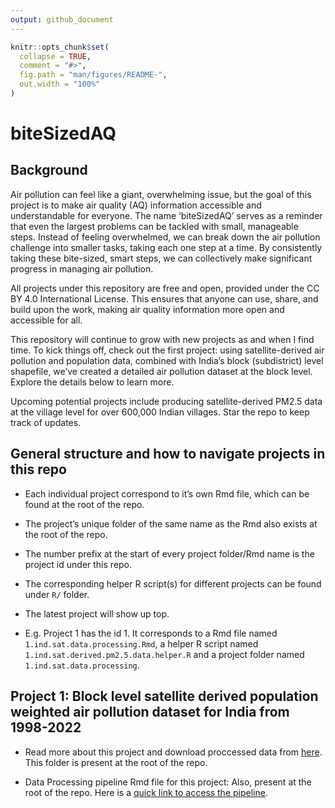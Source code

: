 ```yaml
---
output: github_document
---
```


<!-- README.md is generated from README.Rmd. Please edit that file -->

```r
knitr::opts_chunk$set(
  collapse = TRUE,
  comment = "#>",
  fig.path = "man/figures/README-",
  out.width = "100%"
)
```

# biteSizedAQ

<!-- badges: start -->
<!-- badges: end -->

## Background

Air pollution can feel like a giant, overwhelming issue, but the goal of this project is to make air quality (AQ) information accessible and understandable for everyone. The name 'biteSizedAQ' serves as a reminder that even the largest problems can be tackled with small, manageable steps. Instead of feeling overwhelmed, we can break down the air pollution challenge into smaller tasks, taking each one step at a time. By consistently taking these bite-sized, smart steps, we can collectively make significant progress in managing air pollution.

All projects under this repository are free and open, provided under the CC BY 4.0 International License. This ensures that anyone can use, share, and build upon the work, making air quality information more open and accessible for all.

This repository will continue to grow with new projects as and when I find time. To kick things off, check out the first project: using satellite-derived air pollution and population data, combined with India’s block (subdistrict) level shapefile, we've created a detailed air pollution dataset at the block level. Explore the details below to learn more.

Upcoming potential projects include producing satellite-derived PM2.5 data at the village level for over 600,000 Indian villages. Star the repo to keep track of updates.

## General structure and how to navigate projects in this repo

- Each individual project correspond to it's own Rmd file, which can be found at the root of the repo.

- The project's unique folder of the same name as the Rmd also exists at the root of the repo.

- The number prefix at the start of every project folder/Rmd name is the project id under this repo.

- The corresponding helper R script(s) for different projects can be found under `R/` folder.

- The latest project will show up top.

- E.g. Project 1 has the id 1. It corresponds to a Rmd file named `1.ind.sat.data.processing.Rmd`, a helper R script named `1.ind.sat.derived.pm2.5.data.helper.R` and a project folder named `1.ind.sat.data.processing`.


## Project 1: Block level satellite derived population weighted air pollution dataset for India from 1998-2022

- Read more about this project and download proccessed data from [here](https://github.com/AarshBatra/biteSizedAQ/tree/main/1.ind.sat.data.processing). This folder is present at the root of the repo.

- Data Processing pipeline Rmd file for this project: Also, present at the root of the repo. Here is a [quick link to access the pipeline](https://github.com/AarshBatra/biteSizedAQ/blob/main/1.ind.sat.data.processing.Rmd).





